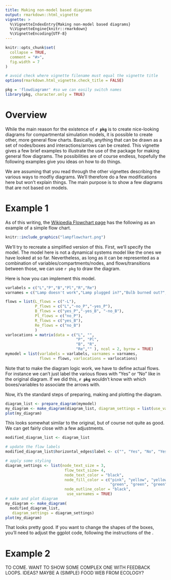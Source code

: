 ```yaml
---
title: Making non-model based diagrams
output: rmarkdown::html_vignette
vignette: >
  %\VignetteIndexEntry{Making non-model based diagrams}
  %\VignetteEngine{knitr::rmarkdown}
  %\VignetteEncoding{UTF-8}
---
```


```r
knitr::opts_chunk$set(
  collapse = TRUE,
  comment = "#>",
  fig.width = 7
)

# avoid check where vignette filename must equal the vignette title
options(rmarkdown.html_vignette.check_title = FALSE)
```

```r
pkg = 'flowdiagramr' #so we can easily switch names
library(pkg, character.only = TRUE)
```

# Overview

While the main reason for the existence of **`r pkg`** is to create nice-looking diagrams for compartmental simulation models, it is possible to create other, more general flow charts. Basically, anything that can be drawn as a set of nodes/boxes and interactions/arrows can be created. This vignette gives a few brief examples to illustrate the use of the package for making general flow diagrams. The possibilities are of course endless, hopefully the following examples give you ideas on how to do things.

We are assuming that you read through the other vignettes describing the various ways to modfiy diagrams. We'll therefore do a few modifications here but won't explain things. The main purpose is to show a few diagrams that are not based on models.


# Example 1

As of this writing, the [Wikipedia Flowchart page](https://en.wikipedia.org/wiki/Flowchart) has the following as an example of a simple flow chart.


```r
knitr::include_graphics("lampflowchart.png")
```

We'll try to recreate a simplified version of this. First, we'll specify the model.
The model here is not a dynamical systems model like the ones we have looked at so far. Nevertheless, as long as it can be represented as a combination of variables/compartments/nodes, and flows/transitions between those, we can use `r pkg` to draw the diagram.

Here is how you can implement this model.

```r
varlabels = c("L","P","B","Pl","R","Re")
varnames = c("Lamp doesn't work","Lamp plugged in?","Bulb burned out?","Plug in lamp","Replace bulb","Repair lamp")

flows = list(L_flows = c("-L"), 
             P_flows = c("L","-no_P","-yes_P"), 
             B_flows = c("yes_P","-yes_B", "-no_B"),
             Pl_flows = c("no_P"),
             R_flows = c("yes_B"),
             Re_flows = c("no_B")
             )
varlocations = matrix(data = c("L", "",
                               "P", "Pl",
                               "B", "R", 
                               "Re","" ), ncol = 2, byrow = TRUE)
mymodel = list(varlabels = varlabels, varnames = varnames, 
               flows = flows, varlocations = varlocations)
```

Note that to make the diagram logic work, we have to define actual flows. For instance we can't just label the various flows with "Yes" or "No" like in the original diagram. If we did this, **`r pkg`** wouldn't know with which boxes/variables to associate the arrows with.   


Now, it's the standard steps of preparing, making and plotting the diagram.

```r
diagram_list <- prepare_diagram(mymodel)
my_diagram <- make_diagram(diagram_list, diagram_settings = list(use_varnames = TRUE))
plot(my_diagram)
```

This looks somewhat similar to the original, but of course not quite as good. We can get fairly close with a few adjustments.

```r
modified_diagram_list <- diagram_list

# update the flow labels
modified_diagram_list$horizontal_edges$label <- c("", "Yes", "No", "Yes", "No")

# apply some styling
diagram_settings <- list(node_text_size = 3,
                          flow_text_size= 4,
                          node_text_color = "black",
                          node_fill_color = c("pink", "yellow", "yellow",
                                              "green", "green", "green"),
                          node_outline_color = "black",
                           use_varnames = TRUE)
# make and plot diagram
my_diagram <- make_diagram(
  modified_diagram_list, 
   diagram_settings = diagram_settings)
plot(my_diagram)
```

That looks pretty good. If you want to change the shapes of the boxes, you'll need to adjust the ggplot code, following the instructions of the []().


# Example 2

TO COME. WANT TO SHOW SOME COMPLEX ONE WITH FEEDBACK LOOPS. IDEAS? MAYBE A (SIMPLE) FOOD WEB FROM ECOLOGY?




